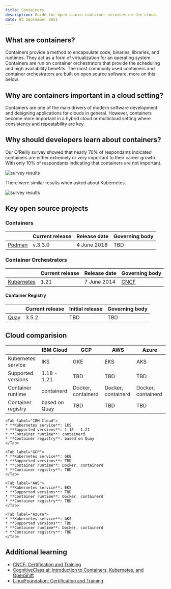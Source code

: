 ```yaml
---
title: Containers
description: Guide for open source container services on the cloud.
date: 03 September 2021
---
```


## What are containers?

Containers provide a method to encapsulate code, binaries, libraries, and runtimes. They act as a form of virtualization for an operating system. Containers are run on container orchestrators that provide the scheduling and high availability benefits. The most commonly used containers and container orchestrators are built on open source software, more on this below.

## Why are containers important in a cloud setting?

Containers are one of the main drivers of modern software development and designing applications for clouds in general. However, containers become more important in a hybrid cloud or multicloud setting where consistency and repeatability are key.

## Why should developers learn about containers?

<Row>
<Column colSm={6} colLg={6}>

Our O'Reilly survey showed that nearly 70% of respondants indicated containers are either extremely or very important to their career growth. With only 10% of respondants indicating that containers are not important.

![survey results](images/survey-containers.png)

</Column>
<Column colSm={6} colLg={6}>

There were similar results when asked about Kubernetes.

![survey results](images/survey-kubernetes.png)

</Column>
</Row>


<!-- _EM: what makes them suitable for cloud environments? I was thinking of things like scalability, speed, and portability (Are those terms triggering you for marketing speak??). What else? They don't require you to own a whole virtualization suite of tools. . . they enable choice b/c you can run your containers/container plaform on any cloud, etc . . . . Another way to reframe this and to cover some key topics is to ask: WHat problems do containers solve?_ -->

<!-- ## Solution sketch

_EM: I noticed this in Dr. Max's version. I'm wondering if you think this is necessary? LIke to set up an image of an ideal container environment? Is there such a thing as an ideal container environment?_ -->

<!-- ## Limitations

_EM: Anything to highlight here?_ -->

## Key open source projects

### Containers

|  | Current release | Release date | Governing body |
| - | - | - | - |
| [Podman](https://podman.io/) | v.3.3.0 | 4 June 2018 | TBD |

### Container Orchestrators

|  | Current release | Release date | Governing body |
| - | - | - | - |
| [Kubernetes](https://kubernetes.io) | 1.21 | 7 June 2014 | [CNCF](https://www.cncf.io/) |

#### Container Registry

|  | Current release | Initial release | Governing body |
| - | - | - | - |
| [Quay](https://www.projectquay.io/) | 3.5.2 | TBD | TBD |

## Cloud comparision

|  | IBM Cloud | GCP | AWS | Azure |
| - | - | - | - | - |
| Kubernetes service | IKS | GKE | EKS | AKS |
| Supported versions | 1.18 - 1.21 | TBD | TBD | TBD |
| Container runtime | containerd | Docker, containerd | Docker, containerd | Docker, containerd |
| Container registry | based on Quay | TBD | TBD | TBD |

<Tabs>

    <Tab label="IBM Cloud">
    * **Kubernetes service**: IKS
    * **Supported versions**: 1.18 - 1.21
    * **Container runtime**: containerd
    * **Container registry**: based on Quay
    </Tab>

    <Tab label="GCP">
    * **Kubernetes service**: GKE
    * **Supported versions**: TBD
    * **Container runtime**: Docker, containerd
    * **Container registry**: TBD
    </Tab>

    <Tab label="AWS">
    * **Kubernetes service**: EKS
    * **Supported versions**: TBD
    * **Container runtime**: Docker, containerd
    * **Container registry**: TBD
    </Tab>

    <Tab label="Azure">
    * **Kubernetes service**: AKS
    * **Supported versions**: TBD
    * **Container runtime**: Docker, containerd
    * **Container registry**: TBD
    </Tab>

</Tabs>


## Additional learning

* [CNCF: Certification and Training](https://www.cncf.io/certification/training)
* [CognitiveClass.ai: Introduction to Containers, Kubernetes, and OpenShift](https://cognitiveclass.ai/courses/kubernetes-course)
* [LinuxFoundation: Certification and Training](https://training.linuxfoundation.org/full-catalog/?_sft_topic_area=cloud-containers)
